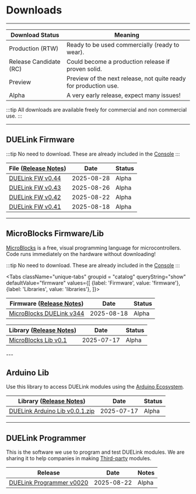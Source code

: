 # Downloads

---

Download Status | Meaning
--- | ---
Production (RTW) | Ready to be used commercially (ready to wear).
Release Candidate (RC) | Could become a production release if proven solid.
Preview | Preview of the next release, not quite ready for production use.
Alpha | A very early release, expect many issues!

:::tip
All downloads are available freely for commercial and non commercial use.
:::

---

## DUELink Firmware

:::tip
No need to download. These are already included in the [Console](./console)
:::

File ([Release Notes](/docs/release-notes)) | Date | Status
--- | --- | ---
<a download href="/bin/fw/duelink-fw-v044.hex">DUELink FW v0.44</a> | 2025-08-28 | Alpha
<a download href="/bin/fw/duelink-fw-v043.hex">DUELink FW v0.43</a> | 2025-08-26 | Alpha
<a download href="/bin/fw/duelink-fw-v042.hex">DUELink FW v0.42</a> | 2025-08-22 | Alpha
<a download href="/bin/fw/duelink-fw-v041.hex">DUELink FW v0.41</a> | 2025-08-18 | Alpha

---

## MicroBlocks Firmware/Lib

[MicroBlocks](/docs/language/microblocks) is a free, visual programming language for microcontrollers. Code runs immediately on the hardware without downloading!

:::tip
No need to download. These are already included in the [Console](./console)
:::

<Tabs className="unique-tabs" groupid = "catalog" queryString="show" defaultValue="firmware"
  values={[
    {label: 'Firmware', value: 'firmware'},
    {label: 'Libraries', value: 'libraries'},
  ]}>

<TabItem value="firmware">

Firmware ([Release Notes](/docs/release-notes)) | Date | Status
--- | --- | --- |
<a download href="/bin/microblocks/duelink-microblocks-v344.hex">MicroBlocks DUELink v344</a> | 2025-08-18 | Alpha


</TabItem>

<TabItem value="libraries">

Library ([Release Notes](/docs/release-notes)) | Date | Status
--- | ---------- | ------- |
<a download href="/code/libraries/microblocks/microblocks-lib-v0.1.zip">MicroBlocks Lib v0.1</a> | 2025-07-17 | Alpha

</TabItem>
</Tabs>
---

## Arduino Lib

Use this library to access DUELink modules using the [Arduino Ecosystem](./hw/arduino). 

Library ([Release Notes](/docs/release-notes))                   | Date       | Status
--- | --- | ---
<a download href="/code/libraries/arduino/duelink-arduino-v0.0.1.zip">DUELink Arduino Lib v0.0.1.zip</a> | 2025-07-17 | Alpha

---

## DUELink Programmer

This is the software we use to program and test DUELink modules. We are sharing it to help companies in making [Third-party](./catalog/third-party) modules.

Release | Date | Notes
--- | --- | ---
<a download href="/bin/prog/DUELink-Programmer-Setup-v0020.msi">DUELink Programmer v0020</a> | 2025-08-22 | Alpha